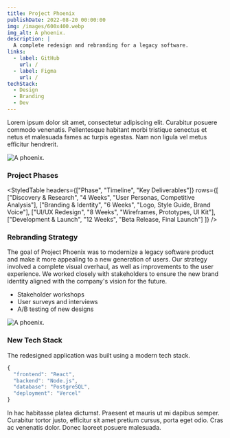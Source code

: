 ```yaml
---
title: Project Phoenix
publishDate: 2022-08-20 00:00:00
img: /images/600x400.webp
img_alt: A phoenix.
description: |
  A complete redesign and rebranding for a legacy software.
links:
  - label: GitHub
    url: /
  - label: Figma
    url: /
techStack:
  - Design
  - Branding
  - Dev
---
```


Lorem ipsum dolor sit amet, consectetur adipiscing elit. Curabitur posuere commodo venenatis. Pellentesque habitant morbi tristique senectus et netus et malesuada fames ac turpis egestas. Nam non ligula vel metus efficitur hendrerit.

<Image src={mainImage} alt="A phoenix." />

### Project Phases

<StyledTable
    headers={["Phase", "Timeline", "Key Deliverables"]}
    rows={[
        ["Discovery & Research", "4 Weeks", "User Personas, Competitive Analysis"],
        ["Branding & Identity", "6 Weeks", "Logo, Style Guide, Brand Voice"],
        ["UI/UX Redesign", "8 Weeks", "Wireframes, Prototypes, UI Kit"],
        ["Development & Launch", "12 Weeks", "Beta Release, Final Launch"]
    ]}
/>

<TwoCol>
    <div slot="left">
        <h3>Rebranding Strategy</h3>
        <p>The goal of Project Phoenix was to modernize a legacy software product and make it more appealing to a new generation of users. Our strategy involved a complete visual overhaul, as well as improvements to the user experience. We worked closely with stakeholders to ensure the new brand identity aligned with the company's vision for the future.</p>
        <ul>
            <li>Stakeholder workshops</li>
            <li>User surveys and interviews</li>
            <li>A/B testing of new designs</li>
        </ul>
    </div>
    <div slot="right">
        <Image src={image1} alt="A phoenix." />
    </div>
</TwoCol>

### New Tech Stack
The redesigned application was built using a modern tech stack.

```javascript
{
  "frontend": "React",
  "backend": "Node.js",
  "database": "PostgreSQL",
  "deployment": "Vercel"
}
```

In hac habitasse platea dictumst. Praesent et mauris ut mi dapibus semper. Curabitur tortor justo, efficitur sit amet pretium cursus, porta eget odio. Cras ac venenatis dolor. Donec laoreet posuere malesuada.
